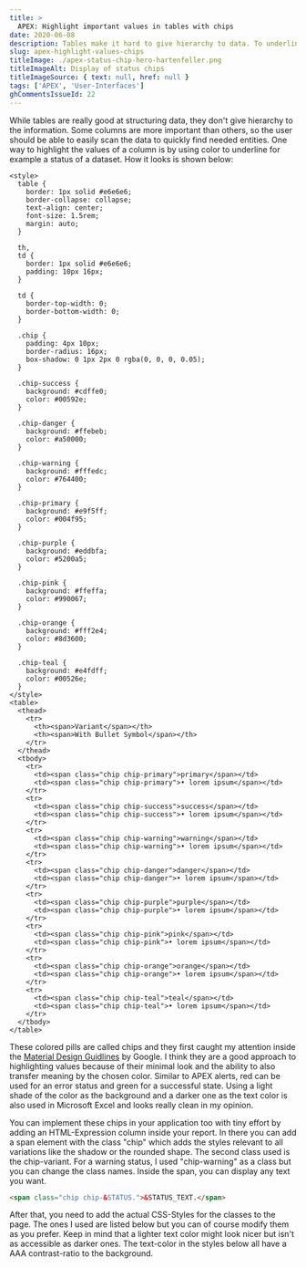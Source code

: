 ```yaml
---
title: >
  APEX: Highlight important values in tables with chips
date: 2020-06-08
description: Tables make it hard to give hierarchy to data. To underline the importance of certain values in a table you can use chips that highlight the values with colors.
slug: apex-highlight-values-chips
titleImage: ./apex-status-chip-hero-hartenfeller.png
titleImageAlt: Display of status chips
titleImageSource: { text: null, href: null }
tags: ['APEX', 'User-Interfaces']
ghCommentsIssueId: 22
---
```


While tables are really good at structuring data, they don't give hierarchy to the information. Some columns are more important than others, so the user should be able to easily scan the data to quickly find needed entities. One way to highlight the values of a column is by using color to underline for example a status of a dataset. How it looks is shown below:

```html-embed
<style>
  table {
    border: 1px solid #e6e6e6;
    border-collapse: collapse;
    text-align: center;
    font-size: 1.5rem;
    margin: auto;
  }

  th,
  td {
    border: 1px solid #e6e6e6;
    padding: 10px 16px;
  }

  td {
    border-top-width: 0;
    border-bottom-width: 0;
  }

  .chip {
    padding: 4px 10px;
    border-radius: 16px;
    box-shadow: 0 1px 2px 0 rgba(0, 0, 0, 0.05);
  }

  .chip-success {
    background: #cdffe0;
    color: #00592e;
  }

  .chip-danger {
    background: #ffebeb;
    color: #a50000;
  }

  .chip-warning {
    background: #fffedc;
    color: #764400;
  }

  .chip-primary {
    background: #e9f5ff;
    color: #004f95;
  }

  .chip-purple {
    background: #eddbfa;
    color: #5200a5;
  }

  .chip-pink {
    background: #ffeffa;
    color: #990067;
  }

  .chip-orange {
    background: #fff2e4;
    color: #8d3600;
  }

  .chip-teal {
    background: #e4fdff;
    color: #00526e;
  }
</style>
<table>
  <thead>
    <tr>
      <th><span>Variant</span></th>
      <th><span>With Bullet Symbol</span></th>
    </tr>
  </thead>
  <tbody>
    <tr>
      <td><span class="chip chip-primary">primary</span></td>
      <td><span class="chip chip-primary">• lorem ipsum</span></td>
    </tr>
    <tr>
      <td><span class="chip chip-success">success</span></td>
      <td><span class="chip chip-success">• lorem ipsum</span></td>
    </tr>
    <tr>
      <td><span class="chip chip-warning">warning</span></td>
      <td><span class="chip chip-warning">• lorem ipsum</span></td>
    </tr>
    <tr>
      <td><span class="chip chip-danger">danger</span></td>
      <td><span class="chip chip-danger">• lorem ipsum</span></td>
    </tr>
    <tr>
      <td><span class="chip chip-purple">purple</span></td>
      <td><span class="chip chip-purple">• lorem ipsum</span></td>
    </tr>
    <tr>
      <td><span class="chip chip-pink">pink</span></td>
      <td><span class="chip chip-pink">• lorem ipsum</span></td>
    </tr>
    <tr>
      <td><span class="chip chip-orange">orange</span></td>
      <td><span class="chip chip-orange">• lorem ipsum</span></td>
    </tr>
    <tr>
      <td><span class="chip chip-teal">teal</span></td>
      <td><span class="chip chip-teal">• lorem ipsum</span></td>
    </tr>
  </tbody>
</table>
```

These colored pills are called chips and they first caught my attention inside the [Material Design Guidlines](https://material.io/components/chips) by Google. I think they are a good approach to highlighting values because of their minimal look and the ability to also transfer meaning by the chosen color. Similar to APEX alerts, red can be used for an error status and green for a successful state. Using a light shade of the color as the background and a darker one as the text color is also used in Microsoft Excel and looks really clean in my opinion.

You can implement these chips in your application too with tiny effort by adding an HTML-Expression column inside your report. In there you can add a span element with the class "chip" which adds the styles relevant to all variations like the shadow or the rounded shape. The second class used is the chip-variant. For a warning status, I used "chip-warning" as a class but you can change the class names. Inside the span, you can display any text you want.

```html
<span class="chip chip-&STATUS.">&STATUS_TEXT.</span>
```

After that, you need to add the actual CSS-Styles for the classes to the page. The ones I used are listed below but you can of course modify them as you prefer. Keep in mind that a lighter text color might look nicer but isn't as accessible as darker ones. The text-color in the styles below all have a AAA contrast-ratio to the background.

<Gist id="b4c67ff691ecda0081312190f78e4095" />
